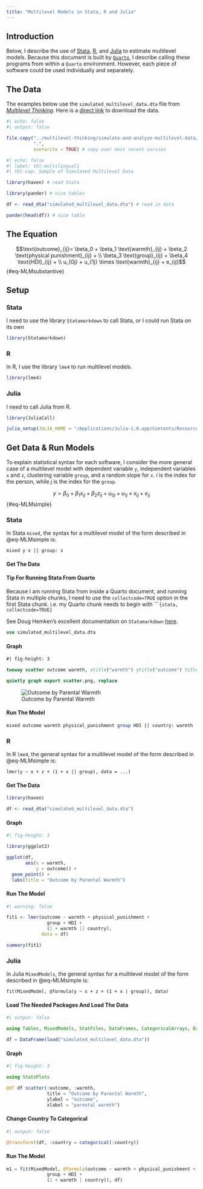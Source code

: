 ```yaml
---
title: "Multilevel Models in Stata, R and Julia"
---
```


## Introduction

Below, I describe the use of [Stata](https://www.stata.com/), [R](https://www.r-project.org/), and [Julia](https://www.julialang.org/) to estimate multilevel models. Because this document is built by [`Quarto`](https://quarto.org/), I describe calling these programs from within a `Quarto` environment. However, each piece of software could be used individually and separately.

## The Data

The examples below use the `simulated_multilevel_data.dta` file from [*Multilevel Thinking*](https://agrogan1.github.io/multilevel-thinking/simulated-multi-country-data.html). Here is a [direct link](https://github.com/agrogan1/multilevel-multilingual/raw/main/simulated_multilevel_data.dta) to download the data.

```r
#| echo: false
#| output: false

file.copy("../multilevel-thinking/simulate-and-analyze-multilevel-data/simulated_multilevel_data.dta", 
          ".",
          overwrite = TRUE) # copy over most recent version

```

```r
#| echo: false
#| label: tbl-multilingual1
#| tbl-cap: Sample of Simulated Multilevel Data

library(haven) # read Stata

library(pander) # nice tables

df <- read_dta("simulated_multilevel_data.dta") # read in data

pander(head(df)) # nice table

```

## The Equation

$$\text{outcome}_{ij}= \beta_0 + \beta_1 \text{warmth}_{ij} + \beta_2 \text{physical punishment}_{ij} + \\ \beta_3 \text{group}_{ij} + \beta_4 \text{HDI}_{ij} + \\ u_{0j} + u_{1j} \times \text{warmth}_{ij} + e_{ij}$$ {#eq-MLMsubstantive}
   
## Setup 

::: {.panel-tabset}

### Stata

I need to use the library `Statamarkdown` to call Stata, or I could run Stata on its own

```r

library(Statamarkdown)

```

### R

In R, I use the library `lme4` to run multilevel models. 

```r

library(lme4) 

```

### Julia

I need to call Julia from R.

```r

library(JuliaCall)

julia_setup(JULIA_HOME = "/Applications/Julia-1.8.app/Contents/Resources/julia/bin")

```

:::

## Get Data & Run Models

To explain statistical syntax for each software, I consider the more general case of a multilevel model with dependent variable `y`, independent variables `x` and `z`, clustering variable `group`, and a random slope for `x`. *i* is the index for the person, while *j* is the index for the `group`.

$$y = \beta_0 + \beta_1 x_{ij} + \beta_2 z_{ij} + u_{0j} + u_{1j} \times x_{ij} + e_{ij}$$ {#eq-MLMsimple}

::: {.panel-tabset}

### Stata

In Stata `mixed`, the syntax for a multilevel model of the form described in @eq-MLMsimple is:

`mixed y x || group: x`

#### Get The Data 

::: {.callout-tip collapse="true"}
#### Tip For Running Stata From Quarto

Because I am running Stata from inside a Quarto document, and running Stata in multiple chunks, I need to use the `collectcode=TRUE` option in the first Stata chunk. i.e. my Quarto chunk needs to begin with ````{stata, collectcode=TRUE}`

See Doug Hemken's excellent documentation on `Statamarkdown` [here](https://www.ssc.wisc.edu/~hemken/Stataworkshops/Statamarkdown/linking-code-blocks.html#linking-code-blocks-1).
:::

```stata

use simulated_multilevel_data.dta

```

#### Graph

```stata
#| fig-height: 3

twoway scatter outcome warmth, xtitle("warmth") ytitle("outcome") title("Outcome by Parental Warmth") 

quietly graph export scatter.png, replace

```

![Outcome by Parental Warmth](scatter.png)

#### Run The Model

```stata

mixed outcome warmth physical_punishment group HDI || country: warmth

```

### R

In R `lme4`, the general syntax for a multilevel model of the form described in @eq-MLMsimple is:

`lmer(y ~ x + z + (1 + x || group), data = ...)`

#### Get The Data

```r

library(haven)

df <- read_dta("simulated_multilevel_data.dta")

```

#### Graph

```r
#| fig-height: 3

library(ggplot2)

ggplot(df,
       aes(x = warmth,
           y = outcome)) +
  geom_point() +
  labs(title = "Outcome by Parental Warmth")

```

#### Run The Model

```r
#| warning: false

fit1 <- lmer(outcome ~ warmth + physical_punishment + 
               group + HDI +
               (1 + warmth || country),
             data = df)

summary(fit1)

```

### Julia

In Julia `MixedModels`, the general syntax for a multilevel model of the form described in @eq-MLMsimple is:

`fit(MixedModel, @formula(y ~ x + z + (1 + x | group)), data)`

#### Load The Needed Packages And Load The Data

```julia
#| output: false

using Tables, MixedModels, StatFiles, DataFrames, CategoricalArrays, DataFramesMeta

df = DataFrame(load("simulated_multilevel_data.dta"))

```

#### Graph

```julia
#| fig-height: 3

using StatsPlots

@df df scatter(:outcome, :warmth, 
               title = "Outcome by Parental Warmth",
               ylabel = "outcome",
               xlabel = "parental warmth")

```

#### Change Country To Categorical

```julia
#| output: false

@transform!(df, :country = categorical(:country))

```

#### Run The Model

```julia

m1 = fit(MixedModel, @formula(outcome ~ warmth + physical_punishment + 
               group + HDI +
               (1 + warmth | country)), df)

```

:::

